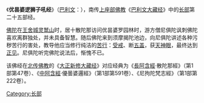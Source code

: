 {{unreferenced|time=2017-07-26T02:15:44+00:00}}
{{佛教}}
《'''优昙婆逻狮子吼经'''》（[[巴利文|巴利文]]：{{lang|ISAT|Udumbarika Sutta}}），南传[[上座部佛教|上座部佛教]]《[[巴利文大藏经|巴利文大藏经]]》中的[[長部_(佛經)|长部]]第二十五部经。

[[佛陀|佛陀]]在[[王舍城|王舍城]][[灵鹫山|灵鹫山]]时，居十散陀那访问优昙婆罗园林时，游方僧尼俱陀讽刺佛陀喜欢离群独处，并未具备智慧。随后佛陀来到须摩揭陀池边，向尼俱陀讲述各种污秽苦行的害处，教导他应当修行纯洁的[[苦行|苦行]]：[[受戒|受戒]]、断[[五盖|五盖]]，获[[天神眼|天神眼]]，最终达到[[正见|正见]]。尼俱陀听完佛陀说法后，惭愧不已。

该佛经在[[北传佛教|北传佛教]]的《[[大正新修大藏经|大正新修大藏经]]》对应经典为《[[長阿含經|長阿含經]]·散陀那經》（第1部第47卷）、《[[中阿含經|中阿含經]]·優曇婆邏經》（第1部第591卷）、《尼拘陀梵志經》（第1部第222卷）。
{{Pali-D}}

[[Category:长部|Category:长部]]